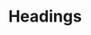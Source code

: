 ---
title: Headings
description: bla bla bla
image :
  url : './forms.jpg'
  alt : 'Form layout'
---